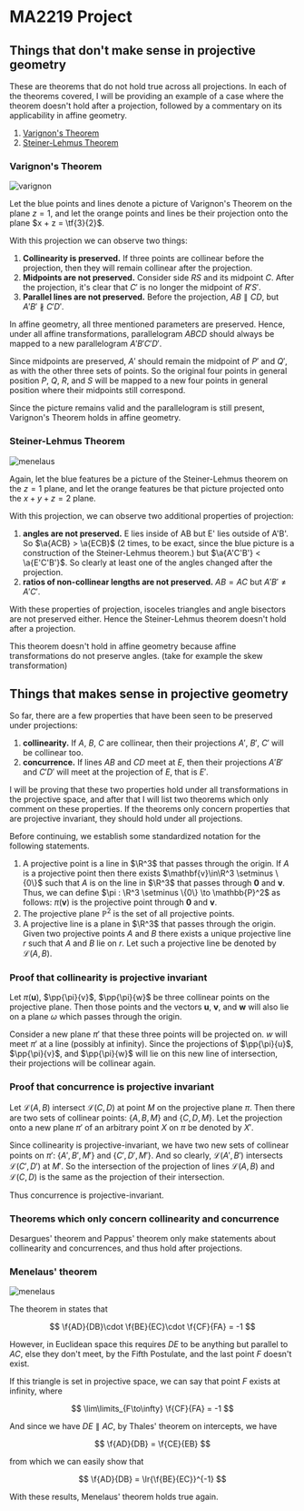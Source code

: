 # MA2219 Project

## Things that don't make sense in projective geometry

These are theorems that do not hold true across all projections. In
each of the theorems covered, I will be providing an example of a case
where the theorem doesn't hold after a projection, followed by a
commentary on its applicability in affine geometry.

1. [Varignon's Theorem](#varignon's-theorem)
2. [Steiner-Lehmus Theorem](#steiner-lehmus-theorem)

### Varignon's Theorem

![varignon](/geometry/varignon.png)

Let the blue points and lines denote a picture of Varignon's Theorem
on the plane $z = 1$, and let the orange points and lines be their
projection onto the plane $x + z = \tf{3}{2}$.

With this projection we can observe two things:

1. **Collinearity is preserved.** If three points are collinear before
   the projection, then they will remain collinear after the
   projection.
2. **Midpoints are not preserved.** Consider side $RS$ and its
   midpoint $C$. After the projection, it's clear that $C'$ is no
   longer the midpoint of $R'S'$.
3. **Parallel lines are not preserved.** Before the projection,
   $AB\parallel CD$, but $A'B' \not\parallel
   C'D'$.

In affine geometry, all three mentioned parameters are preserved.
Hence, under all affine transformations, parallelogram $ABCD$ should
always be mapped to a new parallelogram $A'B'C'D'$.

Since midpoints are preserved, $A'$ should remain the midpoint of $P'$
and $Q'$, as with the other three sets of points. So the original four
points in general position $P$, $Q$, $R$, and $S$ will be mapped to a
new four points in general position where their midpoints still
correspond.

Since the picture remains valid and the parallelogram is still
present, Varignon's Theorem holds in affine geometry.

### Steiner-Lehmus Theorem

![menelaus](/geometry/steiner-lehmus.png)

Again, let the blue features be a picture of the Steiner-Lehmus
theorem on the $z = 1$ plane, and let the orange features be that
picture projected onto the $x+y+z=2$ plane.

With this projection, we can observe two additional properties of
projection:

1. **angles are not preserved.** E lies inside of AB but E' lies
   outside of A'B'. So $\a{ACB} > \a{ECB}$ (2 times, to be exact,
   since the blue picture is a construction of the Steiner-Lehmus
   theorem.) but $\a{A'C'B'} < \a{E'C'B'}$. So clearly at least one of
   the angles changed after the projection.
2. **ratios of non-collinear lengths are not preserved.** $AB = AC$
   but $A'B' \neq A'C'$.

With these properties of projection, isoceles triangles and angle
bisectors are not preserved either. Hence the Steiner-Lehmus theorem
doesn't hold after a projection.

This theorem doesn't hold in affine geometry because affine
transformations do not preserve angles. (take for example the skew
transformation)

## Things that makes sense in projective geometry

So far, there are a few properties that have been seen to be preserved
under projections:

1. **collinearity.** If $A$, $B$, $C$ are collinear, then their
   projections $A'$, $B'$, $C'$ will be collinear too.
2. **concurrence.** If lines $AB$ and $CD$ meet at $E$, then their
   projections $A'B'$ and $C'D'$ will meet at the projection of $E$,
   that is $E'$.

I will be proving that these two properties hold under all
transformations in the projective space, and after that I will list
two theorems which only comment on these properties. If the theorems
only concern properties that are projective invariant, they should
hold under all projections.

Before continuing, we establish some standardized notation for the
following statements.

1. A projective point is a line in $\R^3$ that passes through the
   origin. If $A$ is a projective point then there exists
   $\mathbf{v}\in\R^3 \setminus \{0\}$ such that $A$ is on the line in
   $\R^3$ that passes through $\mathbf{0}$ and $\mathbf{v}$. Thus, we
   can define $\pi : \R^3 \setminus \{0\} \to \mathbb{P}^2$ as follows:
   $\pi(\mathbf{v})$ is the projective point through $\mathbf{0}$ and
   $\mathbf{v}$.
2. The projective plane $\mathbb{P}^2$ is the set of all projective
   points.
3. A projective line is a plane in $\R^3$ that passes through the
   origin. Given two projective points $A$ and $B$ there exists a
   unique projective line $r$ such that $A$ and $B$ lie on $r$. Let
   such a projective line be denoted by $\mathcal{L}(A,B)$.

### Proof that collinearity is projective invariant

Let $\newcommand\pp[2]{#1(\mathbf{#2})}\pp{\pi}{u}$, $\pp{\pi}{v}$,
$\pp{\pi}{w}$ be three collinear points on the projective plane. Then
those points and the vectors $\mathbf{u}$, $\mathbf{v}$, and
$\mathbf{w}$ will also lie on a plane $\omega$ which passes through
the origin.

Consider a new plane $\pi'$ that these three points will be projected
on. $w$ will meet $\pi'$ at a line (possibly at infinity). Since the
projections of $\pp{\pi}{u}$, $\pp{\pi}{v}$, and $\pp{\pi}{w}$ will
lie on this new line of intersection, their projections will be
collinear again.

### Proof that concurrence is projective invariant

Let $\mathcal{L}(A,B)$ intersect $\mathcal{L}(C,D)$ at point $M$ on
the projective plane $\pi$. Then there are two sets of collinear
points: $\{A, B, M\}$ and $\{C, D, M\}$. Let the projection onto a new
plane $\pi'$ of an arbitrary point $X$ on $\pi$ be denoted by $X'$.

Since collinearity is projective-invariant, we have two new sets of
collinear points on $\pi'$: $\{A', B', M'\}$ and $\{C', D', M'\}$. And
so clearly, $\mathcal{L}(A',B')$ intersects $\mathcal{L}(C', D')$ at
$M'$. So the intersection of the projection of lines
$\mathcal{L}(A,B)$ and $\mathcal{L}(C,D)$ is the same as the
projection of their intersection.

Thus concurrence is projective-invariant.

### Theorems which only concern collinearity and concurrence

Desargues' theorem and Pappus' theorem only make statements about
collinearity and concurrences, and thus hold after projections.

### Menelaus' theorem

![menelaus](/geometry/menelaus.svg)

The theorem in states that

$$
\f{AD}{DB}\cdot
\f{BE}{EC}\cdot
\f{CF}{FA} = -1
$$

However, in Euclidean space this requires $DE$ to be anything but
parallel to $AC$, else they don't meet, by the Fifth Postulate, and
the last point $F$ doesn't exist.

If this triangle is set in projective space, we can say that point $F$
exists at infinity, where

$$
\lim\limits_{F\to\infty} \f{CF}{FA} = -1
$$

And since we have $DE\parallel AC,$ by Thales' theorem on intercepts,
we have

$$
\f{AD}{DB} = \f{CE}{EB}
$$

from which we can easily show that

$$
\f{AD}{DB} = \lr{\f{BE}{EC}}^{-1}
$$

With these results, Menelaus' theorem holds true again.
